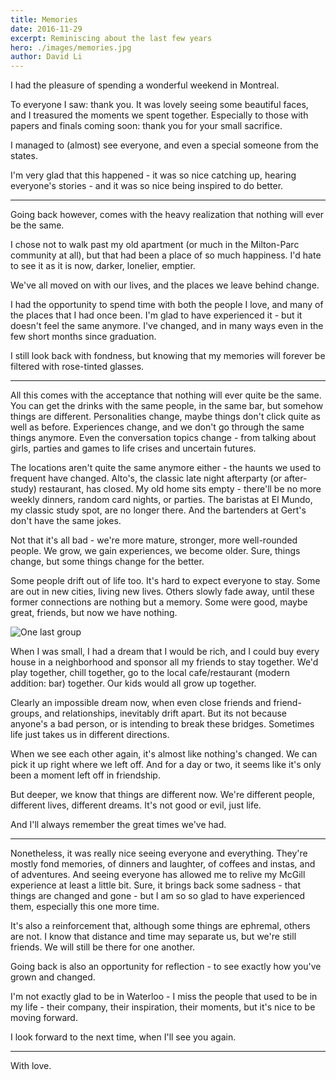 ```yaml
---
title: Memories
date: 2016-11-29
excerpt: Reminiscing about the last few years
hero: ./images/memories.jpg
author: David Li
---
```


I had the pleasure of spending a wonderful weekend in Montreal.

To everyone I saw: thank you. It was lovely seeing some beautiful faces, and I treasured the moments we spent together. Especially to those with papers and finals coming soon: thank you for your small sacrifice.

I managed to (almost) see everyone, and even a special someone from the states.

I'm very glad that this happened - it was so nice catching up, hearing everyone's stories - and it was so nice being inspired to do better.

---

Going back however, comes with the heavy realization that nothing will ever be the same.

I chose not to walk past my old apartment (or much in the Milton-Parc community at all), but that had been a place of so much happiness. I'd hate to see it as it is now, darker, lonelier, emptier.

We've all moved on with our lives, and the places we leave behind change.

I had the opportunity to spend time with both the people I love, and many of the places that I had once been. I'm glad to have experienced it - but it doesn't feel the same anymore. I've changed, and in many ways even in the few short months since graduation.

I still look back with fondness, but knowing that my memories will forever be filtered with rose-tinted glasses.

---

All this comes with the acceptance that nothing will ever quite be the same. You can get the drinks with the same people, in the same bar, but somehow things are different. Personalities change, maybe things don't click quite as well as before. Experiences change, and we don't go through the same things anymore. Even the conversation topics change - from talking about girls, parties and games to life crises and uncertain futures.

The locations aren't quite the same anymore either - the haunts we used to frequent have changed. Alto's, the classic late night afterparty (or after-study) restaurant, has closed. My old home sits empty - there'll be no more weekly dinners, random card nights, or parties. The baristas at El Mundo, my classic study spot, are no longer there. And the bartenders at Gert's don't have the same jokes.

Not that it's all bad - we're more mature, stronger, more well-rounded people. We grow, we gain experiences, we become older. Sure, things change, but some things change for the better.

Some people drift out of life too. It's hard to expect everyone to stay. Some are out in new cities, living new lives. Others slowly fade away, until these former connections are nothing but a memory. Some were good, maybe great, friends, but now we have nothing.

<div className="Image__Medium">
  <img src="./images/memories-2.jpg" alt="One last group" />
</div>


When I was small, I had a dream that I would be rich, and I could buy every house in a neighborhood and sponsor all my friends to stay together. We'd play together, chill together, go to the local cafe/restaurant (modern addition: bar) together. Our kids would all grow up together.

Clearly an impossible dream now, when even close friends and friend-groups, and relationships, inevitably drift apart. But its not because anyone's a bad person, or is intending to break these bridges. Sometimes life just takes us in different directions.

When we see each other again, it's almost like nothing's changed. We can pick it up right where we left off. And for a day or two, it seems like it's only been a moment left off in friendship.

But deeper, we know that things are different now. We're different people, different lives, different dreams. It's not good or evil, just life.

And I'll always remember the great times we've had.

---

Nonetheless, it was really nice seeing everyone and everything. They're mostly fond memories, of dinners and laughter, of coffees and instas, and of adventures. And seeing everyone has allowed me to relive my McGill experience at least a little bit. Sure, it brings back some sadness - that things are changed and gone - but I am so so glad to have experienced them, especially this one more time.

It's also a reinforcement that, although some things are ephremal, others are not. I know that distance and time may separate us, but we're still friends. We will still be there for one another.

Going back is also an opportunity for reflection - to see exactly how you've grown and changed.

I'm not exactly glad to be in Waterloo - I miss the people that used to be in my life - their company, their inspiration, their moments, but it's nice to be moving forward.

I look forward to the next time, when I'll see you again.

---

With love.